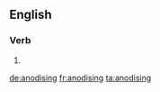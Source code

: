 ==English==

===Verb===
{{head|en}}

# {{present participle of|anodise}}

[[de:anodising]]
[[fr:anodising]]
[[ta:anodising]]